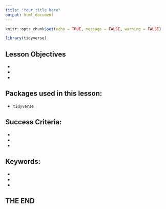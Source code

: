 ```yaml
---
title: "Your title here"
output: html_document
---
```


<!-- include any additional libraries here -->
```r
knitr::opts_chunk$set(echo = TRUE, message = FALSE, warning = FALSE)

library(tidyverse)
```

## Lesson Objectives

- 
-
-

## Packages used in this lesson:

- `tidyverse`

## Success Criteria:

-
-
-

## Keywords:

-
-
-

<!-- include your lesson here -->





## THE END